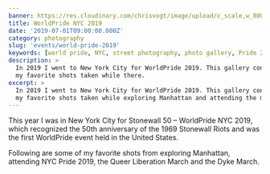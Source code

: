 ```yaml
---
banner: https://res.cloudinary.com/chrisvogt/image/upload/c_scale,w_800/v1575433537/photos/2019-nyc-world-pride/IMG_7034.jpg
title: WorldPride NYC 2019
date: '2019-07-01T09:00:00.000Z'
category: photography
slug: 'events/world-pride-2019'
keywords: [world pride, NYC, street photography, photo gallery, Pride 2019]
description: >
  In 2019 I went to New York City for WorldPride 2019. This gallery contains
  my favorite shots taken while there.
excerpt: >
  In 2019 I went to New York City for WorldPride 2019. This gallery contains
  my favorite shots taken while exploring Manhattan and attending the marches.
---
```


This year I was in New York City for Stonewall 50 – WorldPride NYC 2019, which recognized the 50th anniversary of the 1969 Stonewall Riots and was the first WorldPride event held in the United States.

Following are some of my favorite shots from exploring Manhattan, attending NYC Pride 2019, the Queer Liberation March and the Dyke March.


<PhotoGallery photos={photos} />
